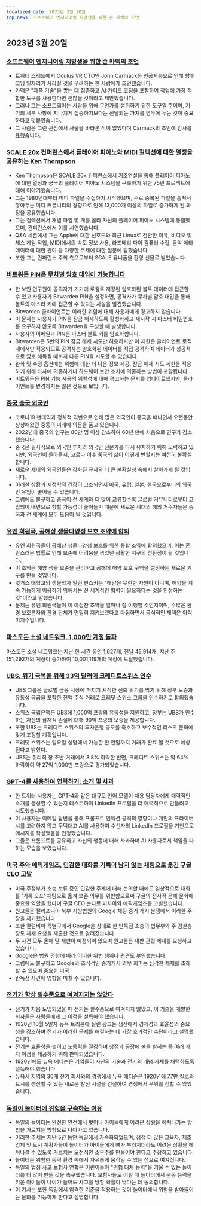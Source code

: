 ```yaml
---
localized_date: 2023년 3월 20일
top_news: 소프트웨어 엔지니어링 지망생을 위한 존 카맥의 조언
---
```










<CallToAction />

<Steps>

## 2023년 3월 20일

### [소프트웨어 엔지니어링 지망생을 위한 존 카맥의 조언](https://twitter.com/ID_AA_Carmack/status/1637087219591659520?ref=hackernewsgpt.com)

- 트위터 스레드에서 Oculus VR CTO인 John Carmack은 인공지능으로 인해 향후 코딩 일자리가 사라질 것을 우려하는 한 사람에게 조언했습니다.
- 카맥은 "제품 기술"을 쌓는 데 집중하고 AI 가이드 코딩을 포함하여 작업에 가장 적합한 도구를 사용한다면 괜찮을 것이라고 제안했습니다.
- 그러나 그는 소프트웨어는 사람을 위해 무언가를 성취하기 위한 도구일 뿐이며, 기기의 세부 사항에 지나치게 집중하기보다는 전달되는 가치를 염두에 두는 것이 중요하다고 덧붙였습니다.
- 그 사람은 그런 관점에서 사물을 바라본 적이 없었다며 Carmack의 조언에 감사를 표했습니다.

### [SCALE 20x 컨퍼런스에서 플레이어 피아노와 MIDI 컬렉션에 대한 열정을 공유하는 Ken Thompson](https://www.youtube.com/watch?v=kaandEt_pKw&ref=hackernewsgpt.com)

- Ken Thompson은 SCALE 20x 컨퍼런스에서 기조연설을 통해 플레이어 피아노에 대한 열정과 궁극의 플레이어 피아노 시스템을 구축하기 위한 75년 프로젝트에 대해 이야기했습니다.
- 그는 1980년대부터 미디 파일을 수집하기 시작했으며, 주로 중복된 파일을 훔쳐서 쌓아두는 미디 커뮤니티의 경향으로 인해 13,000개 이상의 파일로 증가하게 된 과정을 공유했습니다.
- 그는 컬렉션에서 개별 파일 몇 개를 골라 자신의 플레이어 피아노 시스템에 통합했으며, 컨퍼런스에서 이를 시연했습니다.
- Q&A 세션에서 그는 Apple에 대한 선호도와 최근 Linux로 전환한 이유, 비디오 및 체스 게임 작업, MIDI에서의 속도 정보 사용, 라즈베리 파이 컴퓨터 수집, 음악 메타데이터에 대한 관여 등 다양한 주제에 대한 질문에 답했습니다.
- 또한 그는 컨퍼런스 주최 측으로부터 SCALE 유니폼을 환영 선물로 받았습니다.

### [비트워든 PIN은 무차별 암호 대입이 가능합니다](https://ambiso.github.io/bitwarden-pin/?ref=hackernewsgpt.com)

- 한 보안 연구원이 공격자가 기기에 로컬로 저장된 암호화된 볼트 데이터에 접근할 수 있고 사용자가 Bitwarden PIN을 설정하면, 공격자가 무차별 암호 대입을 통해 볼트의 마스터 키에 접근할 수 있다는 사실을 발견했습니다.
- Bitwarden 클라이언트는 이러한 위험에 대해 사용자에게 경고하지 않습니다.
- 이 문제는 사용자가 PIN을 잠금 해제하도록 활성화하고 재시작 시 마스터 비밀번호를 요구하지 않도록 Bitwarden을 구성할 때 발생합니다.
- 사용자의 이메일과 PIN은 마스터 볼트 키를 암호화합니다.
- Bitwarden은 5번의 PIN 잠금 해제 시도만 허용하지만 이 제한은 클라이언트 로직 내에서만 적용되므로 공격자는 암호화된 데이터를 직접 공격하여 데이터가 성공적으로 암호 해독될 때까지 다른 PIN을 시도할 수 있습니다.
- 완화 및 수정 옵션에는 위험에 대한 더 나은 정보 제공, 잠금 해제 시도 제한을 적용하기 위해 타사에 의존하거나 하드웨어 보안 조치에 의존하는 방법이 포함됩니다.
- 비트워든은 PIN 기능 사용의 위험성에 대해 경고하는 문서를 업데이트했지만, 클라이언트를 변경하지는 않은 것으로 보입니다.

### [중국 출국 외국인](https://www.persuasion.community/p/leaving-china?ref=hackernewsgpt.com)

- 코로나19 팬데믹과 정치적 격변으로 인해 많은 외국인이 중국을 떠나면서 오랫동안 상상해왔던 중동의 미래에 의문을 품고 있습니다.
- 2022년에 중국의 인구는 80만 명 이상 감소하여 60년 만에 처음으로 인구가 감소했습니다.
- 중국은 필사적으로 외국인 투자와 외국인 전문가를 다시 유치하기 위해 노력하고 있지만, 외국인이 돌아올지, 코로나 이후 중국의 삶이 어떻게 변할지는 여전히 불확실합니다.
- 새로운 세대의 외국인들은 강화된 규제와 더 큰 불확실성 속에서 살아가게 될 것입니다.
- 이러한 상황과 지정학적 긴장이 고조되면서 미국, 유럽, 일본, 한국으로부터의 외국인 유입이 줄어들 수 있습니다.
- 그럼에도 불구하고 중국이 전 세계와 더 많이 교류할수록 글로벌 커뮤니티로부터 고립되어 내면으로 향할 가능성이 줄어들기 때문에 새로운 세대의 해외 거주자들은 중국과 전 세계에 모두 도움이 될 것입니다.

### [유엔 회원국, 공해상 생물다양성 보호 조약에 합의](https://apnews.com/article/un-oceans-biodiversity-treaty-0b024fa07e8c1947236d8b8491ebf92c?ref=hackernewsgpt.com)

- 유엔 회원국들이 공해상 생물다양성 보호를 위한 통합 조약에 합의했으며, 이는 혼란스러운 법률로 인해 보존에 어려움을 겪었던 광활한 지구의 전환점이 될 것입니다.
- 이 조약은 해양 생물 보존을 관리하고 공해에 해양 보호 구역을 설정하는 새로운 기구를 만들 것입니다.
- 럿거스 대학교의 생물학자 말린 핀스키는 "해양은 무한한 자원이 아니며, 해양을 지속 가능하게 이용하기 위해서는 전 세계적인 협력이 필요하다는 것을 인정하는 것"이라고 말했습니다.
- 문제는 유엔 회원국들이 이 야심찬 조약을 얼마나 잘 이행할 것인지이며, 수많은 환경 보호론자와 환경 단체가 면밀히 지켜보겠다고 다짐하면서 공식적인 채택은 아직 미지수입니다.

### [마스토돈 소셜 네트워크, 1,000만 계정 돌파](https://mastodon.social/@mastodonusercount/110051957865629817?ref=hackernewsgpt.com)

마스토돈 소셜 네트워크는 지난 한 시간 동안 1,627개, 전날 45,914개, 지난 주 151,292개의 계정이 증가하여 10,001,119개의 계정에 도달했습니다.

### [UBS, 위기 극복을 위해 33억 달러에 크레디트스위스 인수](https://www.bloomberg.com/news/articles/2023-03-19/ubs-agrees-to-buy-credit-suisse-in-historic-deal-to-end-crisis?ref=hackernewsgpt.com)

- UBS 그룹은 글로벌 금융 시장에 퍼지기 시작한 신뢰 위기를 막기 위해 정부 보증과 유동성 공급을 포함한 전액 주식 거래로 크레딧 스위스 그룹을 인수하기로 합의했습니다.
- 스위스 국립은행은 UBS에 1,000억 프랑의 유동성을 지원하고, 정부는 UBS가 인수하는 자산의 잠재적 손실에 대해 90억 프랑의 보증을 제공합니다.
- 또한 UBS는 크레디트 스위스의 투자은행 규모를 축소하고 보수적인 리스크 문화에 맞게 조정할 계획입니다.
- 크레딧 스위스는 일요일 성명에서 가능한 한 연말까지 거래가 완료 될 것으로 예상된다고 밝혔다.
- UBS는 취리히 장 초반 거래에서 8.8% 하락한 반면, 크레디트 스위스는 약 64% 하락하여 약 27억 1,000만 프랑으로 평가되었습니다.

### [GPT-4를 사용하여 연락하기: 소개 및 사과](https://twitter.com/brdskggs/status/1637114268876144640?ref=hackernewsgpt.com)

- 한 트위터 사용자는 GPT-4와 같은 대규모 언어 모델이 채용 담당자에게 매력적인 소개를 생성할 수 있는지 테스트하여 LinkedIn 프로필을 더 매력적으로 만들려고 시도했습니다.
- 이 사용자는 이메일 답변을 통해 프롬프트 인젝션 공격의 영향이나 개인의 프라이버시를 고려하지 않고 무턱대고 AI를 사용하여 수신자의 LinkedIn 프로필을 기반으로 메시지를 작성했음을 인정했습니다.
- 그들은 프롬프트를 공유하고 자신의 행동에 대해 사과하며 AI 사용자로서 책임을 다하는 모습을 보였습니다.

### [미국 주와 에픽게임즈, 민감한 대화를 기록이 남지 않는 채팅으로 옮긴 구글 CEO 고발](http://www.fosspatents.com/2023/03/us-states-epic-games-others-accuse.html?ref=hackernewsgpt.com)

- 미국 주정부가 소송 보류 중인 민감한 주제에 대해 논의할 때에도 일상적으로 대화를 '기록 오프' 채팅으로 옮겨 보존 의무를 위반함으로써 구글의 전사적 은폐 문화에 중요한 역할을 했다며 구글 CEO 순다르 피차이와 에픽게임즈를 고발했습니다.
- 원고들은 캘리포니아 북부 지방법원의 Google 채팅 증거 개시 분쟁에서 이러한 주장을 제기했습니다.
- 또한 컬럼비아 특별구에서 Google을 상대로 한 반독점 소송의 법무부와 주 검찰총장도 제재 요청을 제출한 것으로 알려졌습니다.
- 두 사건 모두 올해 말 재판이 예정되어 있으며 원고들은 재판 관련 제재를 요청하고 있습니다.
- Google은 법원 명령에 따라 어떠한 위법 행위나 편견도 부인했습니다.
- 그럼에도 불구하고 Google의 조직적인 증거개시 의무 회피는 심각한 제재를 초래할 수 있으며 중요한 미국
- 반독점 사건에 영향을 미칠 수 있습니다.

### [전기가 항상 필수품으로 여겨지지는 않았다](https://www.smithsonianmag.com/smart-news/people-had-to-be-convinced-of-the-usefulness-of-electricity-21221094/?ref=hackernewsgpt.com)

- 전기가 처음 도입되었을 때 전기는 필수품으로 여겨지지 않았고, 이 기술을 개발한 회사들은 사람들에게 그 이점을 설득해야 했습니다.
- 1920년 10월 5일자 뉴욕 트리뷴에 실린 광고는 생산에서 경제성과 효율성의 중요성을 강조하며 전기가 이러한 문제를 해결하는 데 가장 효과적인 수단이라고 설명했습니다.
- 전기는 효율성을 높이고 노동력을 절감하며 상점과 공장에 불을 밝히는 등 여러 가지 이점을 제공하기 위해 판매되었습니다.
- 1920년에도 뉴욕 에디슨은 기업들이 자신의 기술과 전기의 개념 자체를 채택하도록 설득해야 했습니다.
- 뉴욕시 지역의 30개 전기 회사와의 경쟁에서 뉴욕 에디슨은 1920년에 77만 킬로와트시를 생산할 수 있는 새로운 발전 시설을 건설하여 경쟁에서 우위를 점할 수 있었습니다.

### [독일이 놀이터에 위험을 구축하는 이유](https://www.theguardian.com/world/2021/oct/24/why-germany-is-building-risk-into-its-playgrounds?ref=hackernewsgpt.com)

- 독일의 놀이터는 완전한 안전에서 벗어나 아이들에게 어려운 상황을 헤쳐나가는 방법을 가르치는 방향으로 나아가고 있습니다.
- 이러한 추세는 지난 5년 동안 독일에서 가속화되었으며, 점점 더 많은 교육자, 제조업체 및 도시 계획가들이 놀이터가 아이들에게 뼈가 부러지더라도 어려운 상황을 헤쳐나갈 수 있도록 가르치는 도전적인 소우주를 만들어야 한다고 주장하고 있습니다.
- 놀이터는 위험한 동력 환경 속에서 자유롭게 움직일 수 있는 섬으로 여겨집니다.
- 독일의 법정 사고 보험사 연합은 어린이들이 "위험 대처 능력"을 키울 수 있는 놀이터를 더 많이 만들 것을 촉구했습니다. 보험사들도 어릴 때 놀이터에서 운동 능력을 키운 아이들이 나이가 들어도 사고를 당할 확률이 낮다는 데 동의합니다.
- 이 기사는 또한 독일에서 엄격한 기준을 적용하는 것이 놀이터에서 위험을 받아들이는 문화를 가능하게 한다고 설명합니다.

</Steps>
